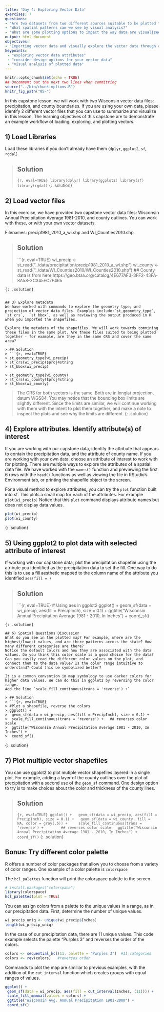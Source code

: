 ```yaml
---
title: 'Day 4: Exploring Vector Data'
exercises: 7
questions: 
- "Are two datasets from two different sources suitable to be plotted together?" 
- "What spatial patterns can we see by visual analysis?"  
- "What are some plotting options to impact the way data are visualized?" 
output: html_document
objectives:
- "Importing vector data and visually explore the vector data through attributes and by visualization."
keypoints: 
 - "exploring vector data attributes"
 - "consider design options for your vector data"
 - "visual analysis of plotted data"
---
```


```r
knitr::opts_chunk$set(echo = TRUE)
## Uncomment out the next two lines when committing
source("../bin/chunk-options.R")
knitr_fig_path("05-")
```

In this capstone lesson, we will work with two Wisconsin vector data files: precipitation, and county boundaries. If you are using your own data, please identify 2 different vector files that you can use to summarize and visualize in this lesson. The learning objectives of this capstone are to demonstrate an example workflow of loading, exploring, and plotting vectors. 

## 1) Load Libraries 
Load these libraries if you don't already have them (`dplyr`, `ggplot2`, `sf`, `rgdal`)


> ## Solution
> ```{r, eval=TRUE}
> library(dplyr)
> library(ggplot2)
> library(sf)
> library(rgdal)
> ```
{: .solution}

## 2) Load vector files
In this exercise, we have provided two capstone vector data files: Wisconsin Annual Precipitation Average 1981-2010, and county outlines. You can work with these, or with your own vector datasets.

Filenames: precip1981_2010_a_wi.shp  and  WI_Counties2010.shp

> ## Solution
> ```{r, eval=TRUE}
> wi_precip <- st_read("../data/precipitation/precip1981_2010_a_wi.shp")
> wi_county <- st_read("../data/WI_Counties2010/WI_Counties2010.shp")
> ## County data is from here  https://geo.btaa.org/catalog/4E677AF3-3FF2-43FA-8A58-3C345EC7F465
```
{: .solution}


## 3) Explore metadata
We have worked with commands to explore the geometry type, and projection of vector data files. Examples include:`st_geometry_type`, `st_crs`,  `st_bbox`, as well as reviewing the output produced in R when you imported the shapefiles. 

Explore the metadata of the shapefiles. We will work towards comnining these files in the same plot. Are these files suited to being plotted together - for example, are they in the same CRS and cover the same area? 

> ## Solution
> ```{r, eval=TRUE}
> st_geometry_type(wi_precip)
> st_crs(wi_precip)$proj4string
> st_bbox(wi_precip)

> st_geometry_type(wi_county)
> st_crs(wi_county)$proj4string
> st_bbox(wi_county)

```
> The CRS for both vectors is the same. Both are in longlat projection, datum WGS84.
> You may notice that the bounding box limits are slightly different. Since the limits are similar, we will continue working with them with the intent to plot them together, and make a note to inspect the plots and see why the limits are different. 
{: .solution}

## 4) Explore attributes. Identify attribute(s) of interest
If you are working with our capstone data, identify the attribute that appears to contain the precipitation data, and the attribute of county name. If you are working with your own data, choose an attribute of interest to work with for plotting.
There are multiple ways to explore the attributes of a spatial data file. We have worked with the `names()` function and previewing the first 6 rows with the `head()` functions as well as viewing the file in RStudio's Environment tab, or printing the shapefile object to the screen.

For a visual method to explore attributes, you can try the `plot` function built into sf. This plots a small map for each of the attributes. For example 
`plot(wi_precip)`
Notice that this `plot` command displays attribute names but does not display data values.
```r
plot(wi_precip)
plot(wi_county)
```
{: .solution}

## 5) Using ggplot2 to plot data with selected attribute of interest
If working with our capstone data,  plot the precipitation shapefile using the atribute you identified as the precipitation data to set the fill. One way to do this is to use a fill aesthetic mapped to the column name of the attribute you identified `aes(fill = )`  



> ## Solution
> ```{r, eval=TRUE}
> # Using aes in  ggplot2 
> ggplot() +
>  geom_sf(data = wi_precip, aes(fill = PrecipInch), size = 0.1) +
>  ggtitle("Wisconsin Annual Precipitation Average 1981 - 2010, In Inches") +
>  coord_sf()
```
{: .solution}

## 6) Spatial Questions Discussion 
What do you see in the plotted map? For example, where are the highest/lowest values, and are there patterns across the state? How many different categories are there?
Notice the default colors and how they are associated with the data values. Do you think this color scale is a good choice for the data?
Can you easily read the different color values on the plot, and connect them to the data value? Is the color range intuitive to understand? Could this be symbolized better?

It is a common convention in map symbology to use darker colors for higher data values. We can do this in ggplot2 by reversing the color range. 
Add the line `scale_fill_continuous(trans = 'reverse') +`

> ## Solution
> ```{r, eval=TRUE}
> #Plot a shapefile, reverse the colors
> ggplot() +
>  geom_sf(data = wi_precip, aes(fill = PrecipInch), size = 0.1) +
>  scale_fill_continuous(trans = 'reverse') +   ## reverses color scale     
>  ggtitle("Wisconsin Annual Precipitation Average 1981 - 2010, In Inches") +
>  coord_sf()
```
{: .solution}

## 7) Plot multiple vector shapefiles
You can use ggplot2 to plot mutiple vector shapefiles layered in a single plot. For example, adding a layer of the county outlines over the plot of precipitation with a second use of the `geom_sf` command. One design option to try is to make choices about the color and thickness of the county lines.


> ## Solution
> ```{r, eval=TRUE}
> ggplot() +
>   geom_sf(data = wi_precip, aes(fill = PrecipInch), size = 0.1) +
>   geom_sf(data = wi_county, fill = NA, color = gray(.5)) +  
>   scale_fill_continuous(trans = 'reverse') +        ## reverses color scale
>   ggtitle("Wisconsin Annual Precipitation Average 1981 - 2010, In Inches") +
>   coord_sf()
> ```
{: .solution}


## Bonus: Try different color palette
R offers a number of color packages that allow you to choose from a variety of color ranges. One example of a color palette is  `colorspace` 

The `hcl_palettes` function will print the colorspace palette to the screen


 ```r
 # install.packages("colorspace")
 library(colorspace)
 hcl_palettes(plot = TRUE)
 ```

You can assign colors from a palette to the unique values in a range, as in our precipitation data. First, determine the number of unique values.


 ```r
 wi_precip_uniq <- unique(wi_precip$Inches)
 length(wi_precip_uniq)
 ```


In the case of our precipitation data, there are 11 unique values. This code example selects the palette "Purples 3" and reverses the order of the colors.

```r
colors <- sequential_hcl(11, palette = "Purples 3")  #11 categories
colors <- rev(colors)   #reverses order
```

Commands to plot the map are similiar to previous examples, with the addition of the `cut_interval` function which creates groups with equal ranges of values.


 ```r
 ggplot() +
  geom_sf(data = wi_precip, aes(fill = cut_interval(Inches, (11)))) +
  scale_fill_manual(values = colors) +
  ggtitle("Wisconsin Avg. Annual Precipitation 1981-2000") +
  coord_sf()
 ```
